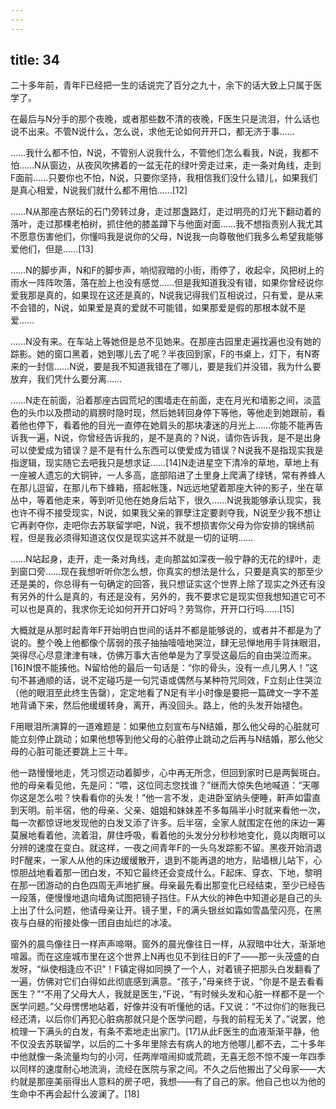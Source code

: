 ```yaml
---
---
---
```

title: 34
---



二十多年前，青年F已经把一生的话说完了百分之九十，余下的话大致上只属于医学了。

在最后与N分手的那个夜晚，或者那些数不清的夜晚，F医生只是流泪，什么话也说不出来。不管N说什么，怎么说，求他无论如何开开口，都无济于事……

……我什么都不怕，N说，不管别人说我什么，不管他们怎么看我，N说，我都不怕……N从窗边，从夜风吹拂着的一盆无花的绿叶旁走过来，走一条对角线，走到F面前……只要你也不怕，N说，只要你坚持，我相信我们没什么错儿，如果我们是真心相爱，N说我们就什么都不用怕……[12]

……N从那座古祭坛的石门旁转过身，走过那盏路灯，走过明亮的灯光下翻动着的落叶，走过那棵老柏树，抓住他的膝盖蹲下与他面对面……我不想指责别人我尤其不愿意伤害他们，你懂吗我是说你的父母，N说我一向尊敬他们我多么希望我能够爱他们，但是……[13]

……N的脚步声，N和F的脚步声，响彻寂暗的小街，雨停了，收起伞，风把树上的雨水一阵阵吹落，落在脸上也没有感觉……但是我知道我没有错，如果你曾经说你爱我那是真的，如果现在这还是真的，N说我记得我们互相说过，只有爱，是从来不会错的，N说，如果爱是真的爱就不可能错，如果那爱是假的那根本就不是爱……

……N没有来。在车站上等她但是总不见她来。在那座古园里走遍找遍也没有她的踪影。她的窗口黑着，她到哪儿去了呢？半夜回到家，F的书桌上，灯下，有N寄来的一封信……N说，要是我不知道我错在了哪儿，要是我们并没错，我为什么要放弃，我们凭什么要分离……

……N走在前面，沿着那座古园荒圮的围墙走在前面，走在月光和墙影之间，淡蓝色的头巾以及攒动的肩膀时隐时现，然后她转回身停下等他，等他走到她跟前，看着他也停下，看着他的目光一直停在她肩头的那块凄迷的月光上……你能不能再告诉我一遍，N说，你曾经告诉我的，是不是真的？N说，请你告诉我，是不是出身可以使爱成为错误？是不是有什么东西可以使爱成为错误？N说我不是指现实我是指逻辑，现实随它去吧我只是想求证……[14]N走进星空下清冷的草地，草地上有一座被人遗忘的大铜钟，一人多高，底部陷进了土里身上爬满了绿锈，常有养蜂人在那儿逗留，在那儿布下蜂箱，搭起帐篷，N远远地望着那座大钟的影子，坐在草丛中，等着他走来，等到听见他在她身后站下，很久……N说我能够承认现实，我也许不得不接受现实，N说，如果我父亲的罪孽注定要剥夺我，N说至少我不想让它再剥夺你，走吧你去苏联留学吧，N说，我不想损害你父母为你安排的锦绣前程，但是我必须得知道这仅仅是现实这并不就是一切的证明……

……N站起身，走开，走一条对角线，走向那盆如深夜一般宁静的无花的绿叶，走到窗口旁……现在我想听听你怎么想，你真实的想法是什么，只要是真实的那至少还是美的，你总得有一句确定的回答，我只想证实这个世界上除了现实之外还有没有另外的什么是真的，有还是没有，另外的，我不要求它是现实但我想知道它可不可以也是真的，我求你无论如何开开口好吗？劳驾你，开开口行吗……[15]

大概就是从那时起青年F开始明白世间的话并不都是能够说的，或者并不都是为了说的。整个晚上他都像个孱弱的孩子抽抽噎噎地哭泣，肆无忌惮地用手背抹眼泪，哭得尽心尽意津津有味，仿佛万事大吉他单是为了享受这最后的自由哭泣而来。[16]N恨不能揍他。N留给他的最后一句话是：“你的骨头，没有一点儿男人！”这句不甚通顺的话，说不定碰巧是一句咒语或偶然与某种符咒同效，F立刻止住哭泣（他的眼泪至此终生告罄），定定地看了N足有半小时像是要把一篇碑文一字不差地背诵下来，然后他缓缓转身，离开，再没回头。路上，他的头发开始褪色。

F用眼泪所演算的一道难题是：如果他立刻宣布与N结婚，那么他父母的心脏就可能立刻停止跳动；如果他想等到他父母的心脏停止跳动之后再与N结婚，那么他父母的心脏可能还要跳上三十年。

他一路慢慢地走，凭习惯迈动着脚步，心中再无所念，但回到家时已是两鬓斑白。他的母亲看见他，先是问：“喂，这位同志您找谁？”继而大惊失色地喊道：“天哪你这是怎么啦？快看看你的头发！”他一言不发，走进卧室纳头便睡，鼾声如雷直到天明。前半宿，他的母亲、父亲、姐姐和妹妹差不多每隔半小时就来看他一次，每一次都惊讶地发现他的白发又添了许多。后半宿，全家人就围定在他的床边一筹莫展地看着他，流着泪，屏住呼吸，看着他的头发分分秒秒地变化，竟以肉眼可以分辨的速度在变白。就这样，一夜之间青年F的一头乌发踪影不留。黑夜开始消退时F醒来，一家人从他的床边缓缓散开，退到不能再退的地方，贴墙根儿站下，心惊胆战地看着那一团白发，不知它最终还会变成什么。F起床、穿衣、下地，黎明在那一团游动的白色四周无声地扩展。母亲最先看出那变化已经结束，至少已经告一段落，便慢慢地退向墙角试图把镜子挡住。F从大伙的神色中知道必是自己的头上出了什么问题，他请母亲让开。镜子里，F的满头银丝如霜如雪晶莹闪亮，在黑夜与白昼的衔接处像一团自由灿烂的冰凌。

窗外的晨鸟像往日一样声声啼啭。窗外的晨光像往日一样，从寂暗中壮大，渐渐地喧嚣。而在这座城市里在这个世界上N再也见不到往日的F了——那一头茂盛的白发呀，“纵使相逢应不识”！F镇定得如同换了一个人，对着镜子把那头白发翻看了一遍，仿佛对它们白得如此彻底感到满意。“孩子，”母亲终于说，“你是不是去看看医生？”“不用了父母大人，我就是医生，”F说，“有时候头发和心脏一样都不是一个医学问题。”父母愣愣地站着，好像并没有听懂他的话。F又说：“不过你们的账我已经还清，以后你们再犯心脏病那就只是个医学问题，与我的前程无关了。”说罢，他梳理一下满头的白发，有条不紊地走出家门。[17]从此F医生的血液渐渐平静，他不仅没去苏联留学，以后的二十多年里除去有病人的地方他哪儿都不去，二十多年中他就像一条流量均匀的小河，任两岸喧闹抑或荒疏，无喜无怨不惊不废一年四季以同样的速度耐心地流淌，流经在医院与家之间。不久之后他搬出了父母家——大约就是那座美丽得出人意料的房子吧，我想——有了自己的家。他自己也以为他的生命中不再会起什么波澜了。[18]
